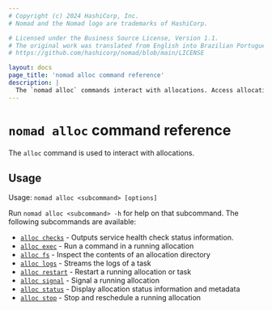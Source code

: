 ```yaml
---
# Copyright (c) 2024 HashiCorp, Inc.
# Nomad and the Nomad logo are trademarks of HashiCorp.

# Licensed under the Business Source License, Version 1.1.
# The original work was translated from English into Brazilian Portuguese.
# https://github.com/hashicorp/nomad/blob/main/LICENSE

layout: docs
page_title: 'nomad alloc command reference'
description: |
  The `nomad alloc` commands interact with allocations. Access allocation directories, display status and health checks, stream task logs, run commands inside an allocation, and signal a running allocation. You can also stop, reschedule, and restart a running allocation.
---
```


# `nomad alloc` command reference

The `alloc` command is used to interact with allocations.

## Usage

Usage: `nomad alloc <subcommand> [options]`

Run `nomad alloc <subcommand> -h` for help on that subcommand. The following
subcommands are available:

- [`alloc checks`][checks] - Outputs service health check status information.
- [`alloc exec`][exec] - Run a command in a running allocation
- [`alloc fs`][fs] - Inspect the contents of an allocation directory
- [`alloc logs`][logs] - Streams the logs of a task
- [`alloc restart`][restart] - Restart a running allocation or task
- [`alloc signal`][signal] - Signal a running allocation
- [`alloc status`][status] - Display allocation status information and metadata
- [`alloc stop`][stop] - Stop and reschedule a running allocation

[checks]: /nomad/docs/commands/alloc/checks 'Outputs service health check status information'
[exec]: /nomad/docs/commands/alloc/exec 'Run a command in a running allocation'
[fs]: /nomad/docs/commands/alloc/fs 'Inspect the contents of an allocation directory'
[logs]: /nomad/docs/commands/alloc/logs 'Streams the logs of a task'
[restart]: /nomad/docs/commands/alloc/restart 'Restart a running allocation or task'
[signal]: /nomad/docs/commands/alloc/signal 'Signal a running allocation'
[status]: /nomad/docs/commands/alloc/status 'Display allocation status information and metadata'
[stop]: /nomad/docs/commands/alloc/stop 'Stop and reschedule a running allocation'
